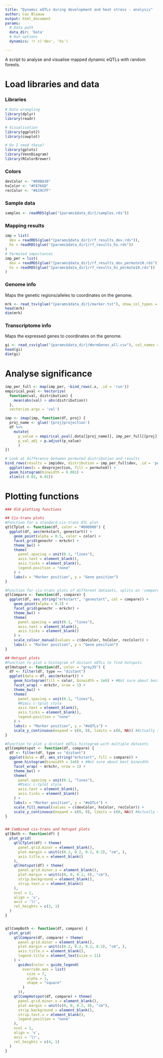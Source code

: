 ```yaml
---
title: "Dynamic eQTLs during development and heat stress - analysis"
author: Cas Blaauw
output: html_document
params:
  # Data path
  data_dir: 'Data'
  # Run options
  dynamics: !r c('dev', 'hs')

---
```


A script to analyse and visualise mapped dynamic eQTLs with random forests.

# Load libraries and data

### Libraries

```r
# Data wrangling
library(dplyr)
library(readr)

# Visualisation
library(ggplot2)
library(cowplot)

# Do I need these?
library(gplots)
library(VennDiagram)
library(RColorBrewer)
```

### Colors

```r
devColor <- "#00BA38"
hsColor <- "#F8766D"
recColor <- "#619CFF"
```

### Sample data

```r
samples <- readRDS(glue("{params$data_dir}/samples.rds"))
```

### Mapping results

```r
imp = list(
  dev = readRDS(glue("{params$data_dir}/rf_results_dev.rds")),
  hs = readRDS(glue("{params$data_dir}/rf_results_hs.rds"))
)
# Permuted importances
imp_per = list(
  dev = readRDS(glue("{params$data_dir}/rf_results_dev_permute10.rds")),
  hs = readRDS(glue("{params$data_dir}/rf_results_hs_permute10.rds"))
)
```


### Genome info

Maps the genetic regions/alleles to coordinates on the genome.

```r
mrk <- read_tsv(glue("{params$data_dir}/marker.txt"), show_col_types = FALSE)
head(mrk)
dim(mrk)
```

### Transcriptome info

Maps the expressed genes to coordinates on the genome.

```r
gi <- read_csv(glue("{params$data_dir}/WormGenes_all.csv"), col_names = c("gene", "name", "start", "end", "chr"), show_col_types = FALSE)
head(gi)
dim(gi)
```


# Analyse significance


```r
imp_per_full <- map(imp_per, ~bind_rows(.x, .id = 'run'))
empirical_pval <- Vectorize(
  function(val, distribution) {
    mean(abs(val) > abs(distribution))
  }, 
  vectorize.args = 'val')

imp <- imap(imp, function(df, proj) {
  proj_name <- glue('{proj}projection')
  df %>%
    mutate(
      p_value = empirical_pval(.data[[proj_name]], imp_per_full[[proj]][[proj_name]]),
      p_val_adj = p.adjust(p_value)
      )
})
```

```r
# Look at difference between permuted distribution and results
bind_rows(results = imp$dev, distribution = imp_per_full$dev, .id = 'permuted') %>% 
  ggplot(aes(x = devprojection, fill = permuted)) + 
  geom_histogram(binwidth = 0.001) + 
  xlim(c(-0.02, 0.02))
```


# Plotting functions

```r
### Old plotting functions

## Cis-trans plots
#Function for a standard cis-trans QTL plot
qtlCTplot <- function(df, color = "#000000") {
  ggplot(df, aes(mrkstart, genestart)) +
    geom_point(alpha = 0.5, color = color) +
    facet_grid(genechr ~ mrkchr) +
    theme_bw() +
    theme(
      panel.spacing = unit(0.1, "lines"),
      axis.text = element_blank(),
      axis.ticks = element_blank(),
      legend.position = "none"
    ) +
    labs(x = "Marker position", y = "Gene position")
}

#Function for cis-trans plots of different datasets, splits on 'compare'
qtlCompare <- function(df, compare) {
  ggplot(df, aes_string("mrkstart", "genestart", col = compare)) +
    geom_point(alpha = 0.3) +
    facet_grid(genechr ~ mrkchr) +
    theme_bw() +
    theme(
      panel.spacing = unit(0.1, "lines"),
      axis.text = element_blank(),
      axis.ticks = element_blank()
    ) +
    scale_colour_manual(values = c(devColor, hsColor, recColor)) +
    labs(x = "Marker position", y = "Gene position")
}

## Hotspot plots
#Function to plot a histogram of distant eQTLs to find hotspots
qtlHotspot <- function(df, color = "grey35") {
  df <- filter(df, type == "distant")
  ggplot(data = df, aes(mrkstart)) +
    geom_histogram(fill = color, binwidth = 1e6) + #Not sure about best binwidth
    facet_wrap( ~ mrkchr, nrow = 1) +
    theme_bw() +
    theme(
      panel.spacing = unit(0.1, "lines"),
      #Mimic c-tplot style
      axis.text = element_blank(),
      axis.ticks = element_blank(),
      legend.position = "none"
    ) +
    labs(x = "Marker position", y = "#eQTLs") +
    scale_y_continuous(expand = c(0, 0), limits = c(0, NA)) #Actually start from 0
}

#Function to plot a distant eQTLs histogram with multiple datasets
qtlCompHotspot <- function(df, compare) {
  df <- filter(df, type == "distant")
  ggplot(data = df, aes_string("mrkstart", fill = compare)) +
    geom_histogram(binwidth = 1e6) + #Not sure about best binwidth
    facet_wrap( ~ mrkchr, nrow = 1) +
    theme_bw() +
    theme(
      panel.spacing = unit(0.1, "lines"),
      #Mimic c-tplot style
      axis.text = element_blank(),
      axis.ticks = element_blank()
    ) +
    labs(x = "Marker position", y = "#eQTLs") +
    scale_fill_manual(values = c(devColor, hsColor, recColor)) +
    scale_y_continuous(expand = c(0, 0), limits = c(0, NA)) #Actually start from 0
}


## Combined cis-trans and hotspot plots
qtlBoth <- function(df) {
  plot_grid(
    qtlCTplot(df) + theme(
      panel.grid.minor = element_blank(),
      plot.margin = unit(c(0.2, 0.2, 0.2, 0.2), "cm", ),
      axis.title.x = element_blank()
    ),
    qtlHotspot(df) + theme(
      panel.grid.minor.x = element_blank(),
      plot.margin = unit(c(0, 0, 0.2, 0), "cm"),
      strip.background = element_blank(),
      strip.text.x = element_blank()
    ),
    ncol = 1,
    align = 'v',
    axis = 'lr',
    rel_heights = c(3, 1)
  )
}


qtlCompBoth <- function(df, compare) {
  plot_grid(
    qtlCompare(df, compare) + theme(
      panel.grid.minor = element_blank(),
      plot.margin = unit(c(0.2, 0.2, 0.2, 0.2), "cm", ),
      axis.title.x = element_blank(),
      legend.title = element_text(size = 11)
    ) +
      guides(color = guide_legend(
        override.aes = list(
          size = 7,
          alpha = 1,
          shape = "square"
        )
      )),
    qtlCompHotspot(df, compare) + theme(
      panel.grid.minor.x = element_blank(),
      plot.margin = unit(c(0, 0, 0.2, 0), "cm"),
      strip.background = element_blank(),
      strip.text.x = element_blank(),
      legend.position = "none"
    ),
    ncol = 1,
    align = 'v',
    axis = 'lr',
    rel_heights = c(4, 1)
  )
}
```

